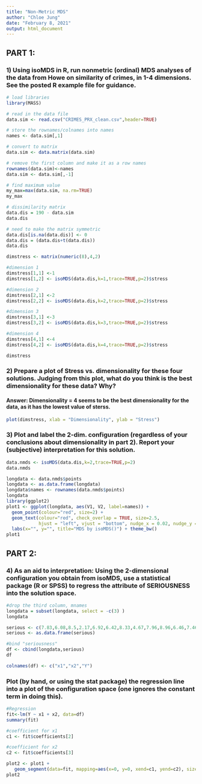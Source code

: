 ---
title: "Non-Metric MDS"
author: "Chloe Jung"
date: "February 8, 2021"
output: html_document
---

## PART 1:
### 1) Using isoMDS in R, run nonmetric (ordinal) MDS analyses of the data from Howe on similarity of crimes, in 1-4 dimensions.  See the posted R example file for guidance.
 
```{r}

# load libraries
library(MASS)

# read in the data file
data.sim <- read.csv("CRIMES_PRX_clean.csv",header=TRUE)

# store the rownames/colnames into names
names <- data.sim[,1]

# convert to matrix
data.sim <- data.matrix(data.sim)

# remove the first column and make it as a row names
rownames(data.sim)<-names
data.sim <- data.sim[,-1]

# find maximum value 
my_max=max(data.sim, na.rm=TRUE)
my_max

```
```{r}
# dissimilarity matrix
data.dis = 190 - data.sim
data.dis

```
```{r}

# need to make the matrix symmetric
data.dis[is.na(data.dis)] <- 0
data.dis = (data.dis+t(data.dis))
data.dis

```
```{r}

dimstress <- matrix(numeric(8),4,2)

#dimension 1
dimstress[1,1] <-1
dimstress[1,2] <- isoMDS(data.dis,k=1,trace=TRUE,p=2)$stress

#dimension 2
dimstress[2,1] <-2
dimstress[2,2] <- isoMDS(data.dis,k=2,trace=TRUE,p=2)$stress

#dimension 3
dimstress[3,1] <-3
dimstress[3,2] <- isoMDS(data.dis,k=3,trace=TRUE,p=2)$stress

#dimension 4
dimstress[4,1] <-4
dimstress[4,2] <- isoMDS(data.dis,k=4,trace=TRUE,p=2)$stress

dimstress
```
### 2) Prepare a plot of Stress vs. dimensionality for these four solutions. Judging from this plot, what do you think is the best dimensionality for these data? Why?

#### Answer: Dimensionality = 4 seems to be the best dimensionality for the data, as it has the lowest value of sterss.


```{R}

plot(dimstress, xlab = "Dimensionality", ylab = "Stress")

```

### 3) Plot and label the 2-dim. configuration (regardless of your conclusions about dimensionality in part 2).  Report your (subjective) interpretation for this solution.


```{r}

data.nmds <- isoMDS(data.dis,k=2,trace=TRUE,p=2)
data.nmds

longdata <- data.nmds$points
longdata <- as.data.frame(longdata)
longdata$names <- rownames(data.nmds$points)
longdata
library(ggplot2)
plot1 <- ggplot(longdata, aes(V1, V2, label=names)) + 
  geom_point(colour="red", size=2) +
  geom_text(colour="red", check_overlap = TRUE, size=2.5, 
            hjust = "left", vjust = "bottom", nudge_x = 0.02, nudge_y = 0) + 
  labs(x="", y="", title="MDS by isoMDS()") + theme_bw()
plot1

```

## PART 2:
### 4) As an aid to interpretation: Using the 2-dimensional configuration you obtain from isoMDS, use a statistical package (R or SPSS) to regress the attribute of SERIOUSNESS into the solution space.

```{r}

#drop the third column, mnames
longdata = subset(longdata, select = -c(3) )
longdata

serious <- c(7.83,6.08,8.5,2.17,6.92,6.42,8.33,4.67,7.96,8.96,6.46,7.46,8.71,5.21,6.71,6.83,4.63,5.5)
serious <- as.data.frame(serious)

#bind "seriousness"
df <- cbind(longdata,serious)
df

colnames(df) <- c("x1","x2","Y")
```

### Plot (by hand, or using the stat package) the regression line into a plot of the configuration space (one ignores the constant term in doing this).  

```{r}

#Regression
fit<-lm(Y ~ x1 + x2, data=df)
summary(fit)

#coefficient for x1
c1 <- fit$coefficients[2]

#coefficient for x2
c2 <- fit$coefficients[3]

plot2 <- plot1 +
   geom_segment(data=fit, mapping=aes(x=0, y=0, xend=c1, yend=c2), size=1, arrow=arrow(),color="green")
plot2
```

